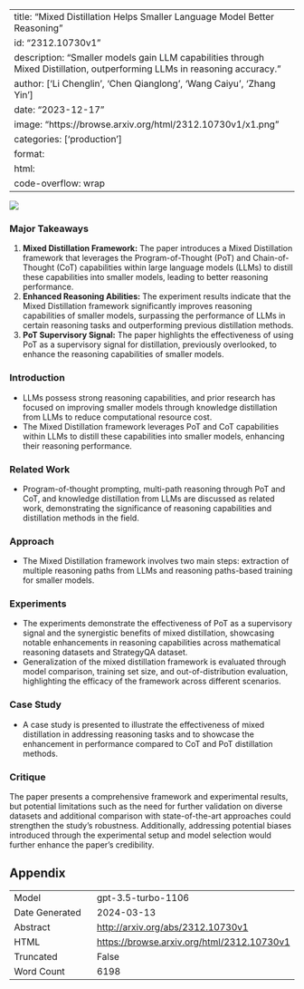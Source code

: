 
---
title: "Mixed Distillation Helps Smaller Language Model Better Reasoning"
id: "2312.10730v1"
description: "Smaller models gain LLM capabilities through Mixed Distillation, outperforming LLMs in reasoning accuracy."
author: ['Li Chenglin', 'Chen Qianglong', 'Wang Caiyu', 'Zhang Yin']
date: "2023-12-17"
image: "https://browse.arxiv.org/html/2312.10730v1/x1.png"
categories: ['production']
format:
  html:
    code-overflow: wrap
---

![](https://browse.arxiv.org/html/2312.10730v1/x1.png)

### Major Takeaways
1. **Mixed Distillation Framework:** The paper introduces a Mixed Distillation framework that leverages the Program-of-Thought (PoT) and Chain-of-Thought (CoT) capabilities within large language models (LLMs) to distill these capabilities into smaller models, leading to better reasoning performance.
2. **Enhanced Reasoning Abilities:** The experiment results indicate that the Mixed Distillation framework significantly improves reasoning capabilities of smaller models, surpassing the performance of LLMs in certain reasoning tasks and outperforming previous distillation methods.
3. **PoT Supervisory Signal:** The paper highlights the effectiveness of using PoT as a supervisory signal for distillation, previously overlooked, to enhance the reasoning capabilities of smaller models.

### Introduction
- LLMs possess strong reasoning capabilities, and prior research has focused on improving smaller models through knowledge distillation from LLMs to reduce computational resource cost.
- The Mixed Distillation framework leverages PoT and CoT capabilities within LLMs to distill these capabilities into smaller models, enhancing their reasoning performance.

### Related Work
- Program-of-thought prompting, multi-path reasoning through PoT and CoT, and knowledge distillation from LLMs are discussed as related work, demonstrating the significance of reasoning capabilities and distillation methods in the field.

### Approach
- The Mixed Distillation framework involves two main steps: extraction of multiple reasoning paths from LLMs and reasoning paths-based training for smaller models.

### Experiments
- The experiments demonstrate the effectiveness of PoT as a supervisory signal and the synergistic benefits of mixed distillation, showcasing notable enhancements in reasoning capabilities across mathematical reasoning datasets and StrategyQA dataset.
- Generalization of the mixed distillation framework is evaluated through model comparison, training set size, and out-of-distribution evaluation, highlighting the efficacy of the framework across different scenarios.

### Case Study
- A case study is presented to illustrate the effectiveness of mixed distillation in addressing reasoning tasks and to showcase the enhancement in performance compared to CoT and PoT distillation methods.

### Critique
The paper presents a comprehensive framework and experimental results, but potential limitations such as the need for further validation on diverse datasets and additional comparison with state-of-the-art approaches could strengthen the study's robustness. Additionally, addressing potential biases introduced through the experimental setup and model selection would further enhance the paper's credibility.

## Appendix

|          |          |
|----------|----------|
| Model     | gpt-3.5-turbo-1106       |
| Date Generated     | 2024-03-13       |
| Abstract | [http://arxiv.org/abs/2312.10730v1](http://arxiv.org/abs/2312.10730v1)        |
| HTML     | [https://browse.arxiv.org/html/2312.10730v1](https://browse.arxiv.org/html/2312.10730v1)       |
| Truncated       | False       |
| Word Count       | 6198       |